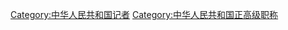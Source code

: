 {{Catmore}}

[[Category:中华人民共和国记者|Category:中华人民共和国记者]]
[[Category:中华人民共和国正高级职称|Category:中华人民共和国正高级职称]]
